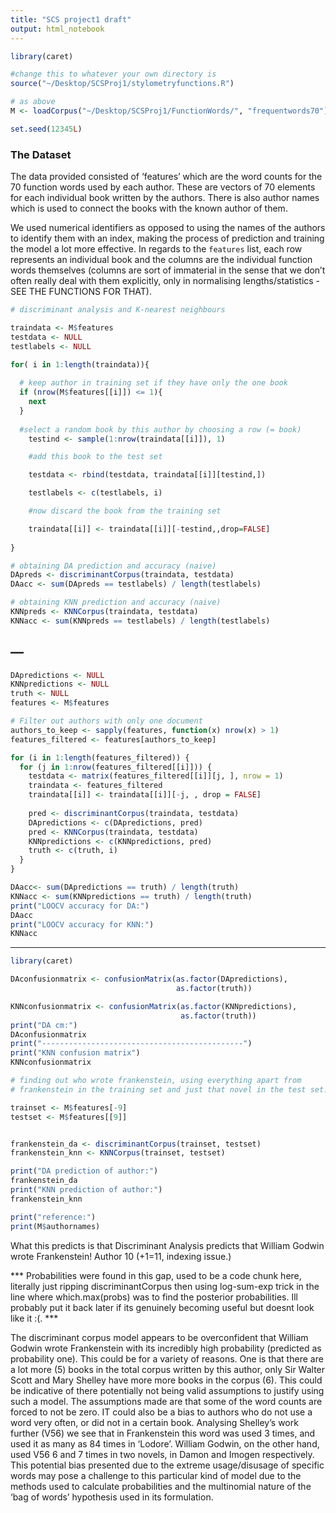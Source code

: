 ```yaml
---
title: "SCS project1 draft"
output: html_notebook
---
```


```r
library(caret)

#change this to whatever your own directory is 
source("~/Desktop/SCSProj1/stylometryfunctions.R")

# as above
M <- loadCorpus("~/Desktop/SCSProj1/FunctionWords/", "frequentwords70")

set.seed(12345L)
```

### The Dataset

The data provided consisted of 'features' which are the word counts for the 70 function words used by each author. These are vectors of 70 elements for each individual book written by the authors. There is also author names which is used to connect the books with the known author of them. 

We used numerical identifiers as opposed to using the names of the authors to identify them with an index, making the process of prediction and training the model a lot more effective. In regards to the `features` list, each row represents an individual book and the columns are the individual function words themselves (columns are sort of immaterial in the sense that we don't often really deal with them explicitly, only in normalising lengths/statistics - SEE THE  FUNCTIONS FOR THAT).  



```r
# discriminant analysis and K-nearest neighbours

traindata <- M$features
testdata <- NULL
testlabels <- NULL

for( i in 1:length(traindata)){
  
  # keep author in training set if they have only the one book
  if (nrow(M$features[[i]]) <= 1){  
    next
  }
  
  #select a random book by this author by choosing a row (= book)
    testind <- sample(1:nrow(traindata[[i]]), 1)

    #add this book to the test set

    testdata <- rbind(testdata, traindata[[i]][testind,])

    testlabels <- c(testlabels, i)

    #now discard the book from the training set

    traindata[[i]] <- traindata[[i]][-testind,,drop=FALSE]
    
}

# obtaining DA prediction and accuracy (naive)
DApreds <- discriminantCorpus(traindata, testdata)
DAacc <- sum(DApreds == testlabels) / length(testlabels)

# obtaining KNN prediction and accuracy (naive)
KNNpreds <- KNNCorpus(traindata, testdata)
KNNacc <- sum(KNNpreds == testlabels) / length(testlabels)


```
---
---
```r


DApredictions <- NULL
KNNpredictions <- NULL
truth <- NULL
features <- M$features

# Filter out authors with only one document
authors_to_keep <- sapply(features, function(x) nrow(x) > 1)
features_filtered <- features[authors_to_keep]

for (i in 1:length(features_filtered)) {
  for (j in 1:nrow(features_filtered[[i]])) {
    testdata <- matrix(features_filtered[[i]][j, ], nrow = 1)
    traindata <- features_filtered
    traindata[[i]] <- traindata[[i]][-j, , drop = FALSE]
    
    pred <- discriminantCorpus(traindata, testdata)
    DApredictions <- c(DApredictions, pred)
    pred <- KNNCorpus(traindata, testdata)
    KNNpredictions <- c(KNNpredictions, pred)
    truth <- c(truth, i)
  }
}

DAacc<- sum(DApredictions == truth) / length(truth)
KNNacc <- sum(KNNpredictions == truth) / length(truth)
print("LOOCV accuracy for DA:")
DAacc
print("LOOCV accuracy for KNN:")
KNNacc


```
---


```r
library(caret)

DAconfusionmatrix <- confusionMatrix(as.factor(DApredictions), 
                                     as.factor(truth))

KNNconfusionmatrix <- confusionMatrix(as.factor(KNNpredictions),
                                      as.factor(truth))
print("DA cm:")
DAconfusionmatrix
print("---------------------------------------------")
print("KNN confusion matrix")
KNNconfusionmatrix
```



```r
# finding out who wrote frankenstein, using everything apart from 
# frankenstein in the training set and just that novel in the test set.

trainset <- M$features[-9]
testset <- M$features[[9]]


frankenstein_da <- discriminantCorpus(trainset, testset)
frankenstein_knn <- KNNCorpus(trainset, testset)

print("DA prediction of author:")
frankenstein_da
print("KNN prediction of author:")
frankenstein_knn

print("reference:")
print(M$authornames)
```
What this predicts is that Discriminant Analysis predicts that William Godwin wrote Frankenstein! Author 10 (+1=11, indexing issue.)


*** Probabilities were found in this gap, used to be a code chunk here, literally just ripping discriminantCorpus then using log-sum-exp trick in the line where which.max(probs) was to find the posterior probabilities. Ill probably put it back later if its genuinely becoming useful but doesnt look like it :(. ***






The discriminant corpus model appears to be overconfident that William Godwin wrote Frankenstein with its incredibly high probability (predicted as probability one). This could be for a variety of reasons. One is that there are a lot more (5) books in the total corpus written by this author, only Sir Walter Scott and Mary Shelley have more more books in the corpus (6). This could be indicative of there potentially not being valid assumptions to justify using such a model. The assumptions made are that some of the word counts are forced to not be zero. IT could also be a bias to authors who do not use a word very often, or did not in a certain book. Analysing Shelley's work further (V56) we see that in Frankenstein this word was used 3 times, and used it as many as 84 times in 'Lodore'. William Godwin, on the other hand, used V56 6 and 7 times in two novels, in Damon and Imogen respectively. This potential bias presented due to the extreme usage/disusage of specific words may pose a challenge to this particular kind of model due to the methods used to calculate probabilities and the multinomial nature of the 'bag of words' hypothesis used in its formulation. 